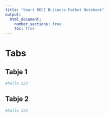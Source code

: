 ```yaml
---
title: "Smart ROCE Business Market Notebook"
output:
  html_document:
    number_sections: true
    toc: true
---
```


# Tabs {.tabset}

## Tabje 1

```r
#hallo 123
```

## Tabje 2

```r
#hallo 123
```


